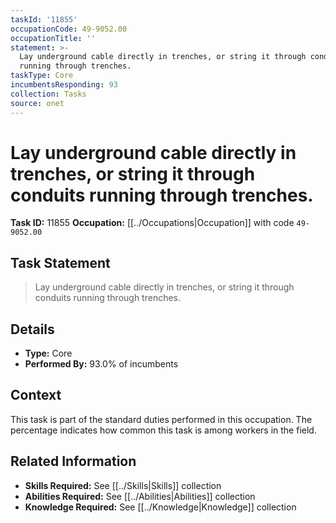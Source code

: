 ```yaml
---
taskId: '11855'
occupationCode: 49-9052.00
occupationTitle: ''
statement: >-
  Lay underground cable directly in trenches, or string it through conduits
  running through trenches.
taskType: Core
incumbentsResponding: 93
collection: Tasks
source: onet
---
```

# Lay underground cable directly in trenches, or string it through conduits running through trenches.

**Task ID:** 11855
**Occupation:** [[../Occupations|Occupation]] with code `49-9052.00`

## Task Statement

> Lay underground cable directly in trenches, or string it through conduits running through trenches.

## Details

- **Type:** Core
- **Performed By:** 93.0% of incumbents

## Context

This task is part of the standard duties performed in this occupation. The percentage indicates how common this task is among workers in the field.

## Related Information

- **Skills Required:** See [[../Skills|Skills]] collection
- **Abilities Required:** See [[../Abilities|Abilities]] collection
- **Knowledge Required:** See [[../Knowledge|Knowledge]] collection
